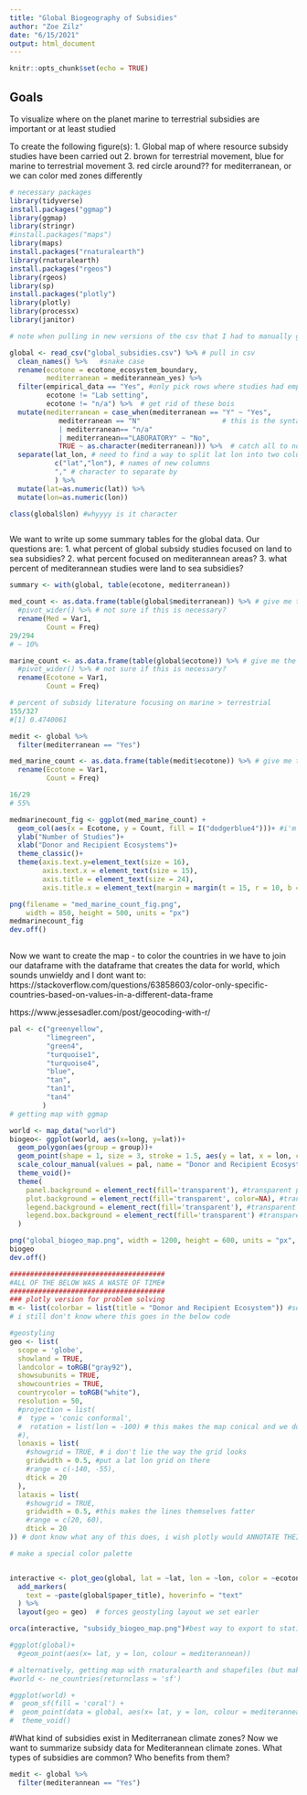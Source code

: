 ```yaml
---
title: "Global Biogeography of Subsidies"
author: "Zoe Zilz"
date: "6/15/2021"
output: html_document
---
```


```r
knitr::opts_chunk$set(echo = TRUE)
```

## Goals
To visualize where on the planet marine to terrestrial subsidies are important or at least studied

To create the following figure(s):
1. Global map of where resource subsidy studies have been carried out
2. brown for terrestrial movement, blue for marine to terrestrial movement
3. red circle around?? for mediterranean, or we can color med zones differently

```r
# necessary packages
library(tidyverse)
install.packages("ggmap")
library(ggmap)
library(stringr)
#install.packages("maps")
library(maps)
install.packages("rnaturalearth")
library(rnaturalearth)
install.packages("rgeos")
library(rgeos)
library(sp)
install.packages("plotly")
library(plotly)
library(processx)
library(janitor)
```

```r

# note when pulling in new versions of the csv that I had to manually go into excel and make sure that when a paper was associated with multiple rows, identical data was filled out for each (undergrad left these blank instead)

global <- read_csv("global_subsidies.csv") %>% # pull in csv 
  clean_names() %>%   #snake case
  rename(ecotone = ecotone_ecosystem_boundary,
         mediterranean = mediterannean_yes) %>%
  filter(empirical_data == "Yes", #only pick rows where studies had empirical data
         ecotone != "Lab setting",
         ecotone != "n/a") %>%  # get rid of these bois
  mutate(mediterranean = case_when(mediterranean == "Y" ~ "Yes",
            mediterranean == "N"                    # this is the syntax for "rename values in this column this way"... although there might be a simpler way
            | mediterranean== "n/a" 
            | mediterranean=="LABORATORY" ~ "No",
            TRUE ~ as.character(mediterranean))) %>%  # catch all to not throw out things that don't match the above
  separate(lat_lon, # need to find a way to split lat lon into two columns
           c("lat","lon"), # names of new columns
           "," # character to separate by
           ) %>% 
  mutate(lat=as.numeric(lat)) %>% 
  mutate(lon=as.numeric(lon))

class(global$lon) #whyyyy is it character



```
We want to write up some summary tables for the global data. Our questions are:
1. what percent of global subsidy studies focused on land to sea subsidies?
2. what percent focused on mediterannean areas?
3. what percent of mediterannean studies were land to sea subsidies?
```r
summary <- with(global, table(ecotone, mediterranean))

med_count <- as.data.frame(table(global$mediterranean)) %>% # give me the frequency of Yes/No in the mediterranean col
  #pivot_wider() %>% # not sure if this is necessary?
  rename(Med = Var1,
         Count = Freq)
29/294
# ~ 10%

marine_count <- as.data.frame(table(global$ecotone)) %>% # give me the frequency of ecotones in data
  #pivot_wider() %>% # not sure if this is necessary?
  rename(Ecotone = Var1,
         Count = Freq)

# percent of subsidy literature focusing on marine > terrestrial
155/327
#[1] 0.4740061

medit <- global %>% 
  filter(mediterranean == "Yes")

med_marine_count <- as.data.frame(table(medit$ecotone)) %>% # give me the frequency of ecotones in data
  rename(Ecotone = Var1,
         Count = Freq)

16/29
# 55%

medmarinecount_fig <- ggplot(med_marine_count) +
  geom_col(aes(x = Ecotone, y = Count, fill = I("dodgerblue4")))+ #i'm not sure why in the syntax I is required but I'd liek to figure it out // this color matches caption color
  ylab("Number of Studies")+
  xlab("Donor and Recipient Ecosystems")+
  theme_classic()+
  theme(axis.text.y=element_text(size = 16),
        axis.text.x = element_text(size = 15),
        axis.title = element_text(size = 24),
        axis.title.x = element_text(margin = margin(t = 15, r = 10, b = 10, l = 1))) #margin = margin() increases distance around the axis label

png(filename = "med_marine_count_fig.png",
    width = 850, height = 500, units = "px")
medmarinecount_fig
dev.off()
  
```

Now we want to create the map
- to color the countries in we have to join our dataframe with the dataframe that creates the data for world, which sounds unwieldy and I dont want to: https://stackoverflow.com/questions/63858603/color-only-specific-countries-based-on-values-in-a-different-data-frame

https://www.jessesadler.com/post/geocoding-with-r/
```r
pal <- c("greenyellow",
         "limegreen",
         "green4",
         "turquoise1",
         "turquoise4",
         "blue",
         "tan",
         "tan1",
         "tan4"
        )
# getting map with ggmap

world <- map_data("world")
biogeo<- ggplot(world, aes(x=long, y=lat))+
  geom_polygon(aes(group = group))+
  geom_point(shape = 1, size = 3, stroke = 1.5, aes(y = lat, x = lon, colour = ecotone), data = global)+
  scale_colour_manual(values = pal, name = "Donor and Recipient Ecosystem")+
  theme_void()+
  theme(
    panel.background = element_rect(fill='transparent'), #transparent panel bg
    plot.background = element_rect(fill='transparent', color=NA), #transparent plot bg
    legend.background = element_rect(fill='transparent'), #transparent legend bg
    legend.box.background = element_rect(fill='transparent') #transparent legend panel
  )

png("global_biogeo_map.png", width = 1200, height = 600, units = "px", bg = "transparent")
biogeo
dev.off()
```


```r
######################################
#ALL OF THE BELOW WAS A WASTE OF TIME#
######################################
### plotly version for problem solving
m <- list(colorbar = list(title = "Donor and Recipient Ecosystem")) #something i dont know how to yse but changes legend title?
# i still don't know where this goes in the below code

#geostyling
geo <- list(
  scope = 'globe',
  showland = TRUE,
  landcolor = toRGB("gray92"),
  showsubunits = TRUE,
  showcountries = TRUE,
  countrycolor = toRGB("white"),
  resolution = 50,
  #projection = list(
  #  type = 'conic conformal',
  #  rotation = list(lon = -100) # this makes the map conical and we don't like that
  #),
  lonaxis = list(
    #showgrid = TRUE, # i don't lie the way the grid looks
    gridwidth = 0.5, #put a lat lon grid on there
    #range = c(-140, -55),
    dtick = 20
  ),
  lataxis = list(
    #showgrid = TRUE,
    gridwidth = 0.5, #this makes the lines themselves fatter
    #range = c(20, 60),
    dtick = 20
)) # dont know what any of this does, i wish plotly would ANNOTATE THEIR CODE

# make a special color palette


interactive <- plot_geo(global, lat = ~lat, lon = ~lon, color = ~ecotone, colors = pal) %>% 
  add_markers(
    text = ~paste(global$paper_title), hoverinfo = "text"
  ) %>% 
  layout(geo = geo)  # forces geostyling layout we set earler

orca(interactive, "subsidy_biogeo_map.png")#best way to export to static, requires package processx

#ggplot(global)+
  #geom_point(aes(x= lat, y = lon, colour = mediterannean))

# alternatively, getting map with rnaturalearth and shapefiles (but makes plotting geom point harder because the coordinates are not in decimal format I think?)
#world <- ne_countries(returnclass = 'sf')

#ggplot(world) +
#  geom_sf(fill = 'coral') +
#  geom_point(data = global, aes(x= lat, y = lon, colour = mediterannean))
#  theme_void()
```
#What kind of subsidies exist in Mediterranean climate zones?
Now we want to summarize subsidy data for Mediterannean climate zones. What types of subsidies are common? Who benefits from them?

```r
medit <- global %>% 
  filter(mediterannean == "Yes")
```

